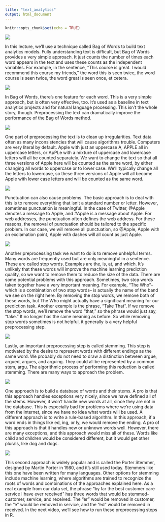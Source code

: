 ```yaml
---
title: "text_analytics"
output: html_document
---
```


```r
knitr::opts_chunk$set(echo = TRUE)
```

![](img_pdf/1-bag_of_words.png)  

In this lecture, we'll use a technique called Bag of Words to build text analytics models. Fully understanding text is difficult, but Bag of Words provides a very simple approach. It just counts the number of times each word appears in the text and uses these counts as the independent variables. For example, in the sentence, "This course is great. I would recommend this course my friends," the word this is seen twice, the word course is seen twice, the word great is seen once, et cetera.  
  
![](img_pdf/2-simple_effective_approach.png)  

In Bag of Words, there's one feature for each word. This is a very simple approach, but is often very effective, too. It's used as a baseline in text analytics projects and for natural language processing. This isn't the whole story, though. Preprocessing the text can dramatically improve the performance of the Bag of Words method.  

![](img_pdf/3-cleaning_up.png)  
  
One part of preprocessing the text is to clean up irregularities. Text data often as many inconsistencies that will cause algorithms trouble. Computers are very literal by default. Apple with just an uppercase A, APPLE all in uppercase letters, or ApPLe with a mixture of uppercase and lowercase letters will all be counted separately. We want to change the text so that all three versions of Apple here will be counted as the same word, by either changing all words to uppercase or to lower case. We'll typically change all the letters to lowercase, so these three versions of Apple will all become Apple with lower case letters and will be counted as the same word.  
  
![](img_pdf/4-cleaning_up.png)  

Punctuation can also cause problems. The basic approach is to deal with this is to remove everything that isn't a standard number or letter. However, sometimes punctuation is meaningful. In the case of Twitter, @Apple denotes a message to Apple, and #Apple is a message about Apple. For web addresses, the punctuation often defines the web address. For these reasons, the removal of punctuation should be tailored to the specific problem. In our case, we will remove all punctuation, so @Apple, Apple with an exclamation point, Apple with dashes will all count as just Apple.  

![](img_pdf/5-removing_stop_words.png)  
  
Another preprocessing task we want to do is to remove unhelpful terms. Many words are frequently used but are only meaningful in a sentence. These are called stop words. Examples are the, is, at, and which. It's unlikely that these words will improve the machine learning prediction quality, so we want to remove them to reduce the size of the data. There are some potential problems with this approach. Sometimes, two stop words taken together have a very important meaning. For example, "The Who"-- which is a combination of two stop words-- is actually the name of the band we see on the right here. By removing the stop words, we remove both of these words, but The Who might actually have a significant meaning for our prediction task. Another example is the phrase, "Take That". If we remove the stop words, we'll remove the word "that," so the phrase would just say, "take." It no longer has the same meaning as before. So while removing stop words sometimes is not helpful, it generally is a very helpful preprocessing step.  

![](img_pdf/6-stemming_1.png)

Lastly, an important preprocessing step is called stemming. This step is motivated by the desire to represent words with different endings
as the same word. We probably do not need to draw a distinction between argue, argued, argues, and arguing. They could all be represented by a common stem, argu. The algorithmic process of performing this reduction is called stemming. There are many ways to approach the problem.  

![](img_pdf/7-stemming2.png)

One approach is to build a database of words and their stems. A pro is that this approach handles exceptions very nicely, since we have defined all of the stems. However, it won't handle new words at all, since they are not in the database. This is especially bad for problems where we're using data from the internet, since we have no idea what words will be used. A different approach is to write a rule-based algorithm. In this approach, if a word ends in things like ed, ing, or ly, we would remove the ending. A pro of this approach is that it handles new or unknown words well. However, there are many exceptions, and this approach would miss all of these. Words like child and children would be considered different, but it would get other plurals, like dog and dogs.  

![](img_pdf/8-stemming3.png)

This second approach is widely popular and is called the Porter Stemmer, designed by Martin Porter in 1980, and it's still used today.
Stemmers like this one have been written for many languages. Other options for stemming include machine learning, where algorithms
are trained to recognize the roots of words and combinations of the approaches explained here. As a real example from our data set,
the phrase "by far the best customer care service I have ever received" has three words that would be stemmed-- customer, service,
and received. The "er" would be removed in customer, the "e" would be removed in service, and the "ed" would be removed in received.
In the next video, we'll see how to run these preprocessing steps in R.  
